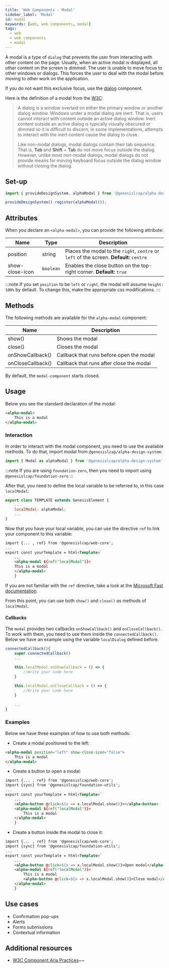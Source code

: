 ```yaml
---
title: 'Web Components - Modal'
sidebar_label: 'Modal'
id: modal
keywords: [web, web components, modal]
tags:
  - web
  - web components
  - modal
---
```


A modal is a type of `dialog` that prevents the user from interacting with other content on the page. Usually, when an active modal is displayed, all other content on the screen is dimmed. The user is unable to move focus to other windows or dialogs. This forces the user to deal with the modal before moving to other work on the application.

If you do not want this exclusive focus, use the [dialog](../../../../web/web-components/interaction/dialog/) component.

Here is the definition of a modal from the [W3C](https://w3c.github.io/aria-practices/#dialog_modal):

> A dialog is a window overlaid on either the primary window or another dialog window. Windows under a modal dialog are inert. That is, users cannot interact with content outside an active dialog window. Inert content outside an active dialog is typically visually obscured or dimmed so it is difficult to discern; in some implementations, attempts to interact with the inert content cause the dialog to close.
>
> Like non-modal dialogs, modal dialogs contain their tab sequence. That is, **Tab** and **Shift** + **Tab** do not move focus outside the dialog. However, unlike most non-modal dialogs, modal dialogs do not provide means for moving keyboard focus outside the dialog window without closing the dialog.

## Set-up

```ts
import { provideDesignSystem, alphaModal } from '@genesislcap/alpha-design-system';

provideDesignSystem().register(alphaModal());
```
## Attributes

When you declare an `<alpha-modal>`, you can provide the following attribute:

| Name            | Type      | Description                                                                              |
|-----------------|-----------|------------------------------------------------------------------------------------------|
| position        | string    | Places the modal to the `right`, `centre` or `left` of the screen. **Default:** `centre` |
| show-close-icon | `boolean` | Enables the close button on the top-right corner. **Default:** `true`                    |


:::note
If you set `position` to be `left` or `right`, the modal will assume `height: 100%` by default. To change this, make the appropriate css modifications.
:::


## Methods

The following methods are available for the `alpha-modal` component:

| Name              | Description                              |
|-------------------|------------------------------------------|
| show()            | Shows the modal                          |
| close()           | Closes the modal                         |
| onShowCallback()  | Callback that runs before open the modal |
| onCloseCallback() | Callback that runs after close the modal |

By default, the `modal-component` starts closed.

## Usage

Below you see the standard declaration of the modal:

```html
<alpha-modal>
    This is a modal
</alpha-modal>
```

### Interaction

In order to interact with the modal component, you need to use the available methods. To do that, import modal from `@genesislcap/alpha-design-system`:

``` typescript
import { Modal as alphaModal } from '@genesislcap/alpha-design-system';
```
:::note
If you are using `foundation-zero`, then you need to import using `@genesislcap/foundation-zero`
:::

After that, you need to define the local variable to be referred to, in this case `localModal`:

```js {3}
export class TEMPLATE extends GenesisElement {
    ...
    localModal: alphaModal;
    ...
}
```

Now that you have your local variable, you can use the directive `ref` to link your component to this variable:

```html {1,5-7}
import {... , ref} from '@genesislcap/web-core';
...
export const yourTemplate = html<Template>`
    ...
    <alpha-modal ${ref('localModal')}>
    This is a modal
    </alpha-modal>
    }
```

If you are not familiar with the `ref` directive, take a look at the [Microsoft Fast documentation](https://www.fast.design/docs/fast-element/using-directives/#the-repeat-directive).

From this point, you can use both `show()` and `close()` as methods of `localModal`.

#### Callbacks

The `modal` provides two callbacks `onShowCallback()` and `onCloseCallback()`. To work with them, you need to use them inside the
`connectedCallback()`. Below we have an example using the variable `localDialog` defined before.

```js
connectedCallback(){
    super.connectedCallback()
    ...

    this.localModal.onShowCallback = () => {
        //Write your code here
    }
    
    this.localModal.onCloseCallback = () => {
        //Write your code here
    }
    
    ...
}
```

### Examples

Below we have three examples of how to use both methods:

- Create a modal positioned to the left:
```html
<alpha-modal position="left" show-close-icon="false">
    This is a modal
</alpha-modal>
```
- Create a button to open a modal:

```html {6}
import {... , ref} from '@genesislcap/web-core';
import {sync} from '@genesislcap/foundation-utils';
...
export const yourTemplate = html<Template>`
    ...
    <alpha-button @click=${x => x.localModal.show()}></alpha-button>
    <alpha-modal ${ref('localModal')}>
        This is a modal
    </alpha-modal>
    }
```

- Create a button inside the modal to close it:

```html {9}
import {... , ref} from '@genesislcap/web-core';
import {sync} from '@genesislcap/foundation-utils';
...
export const yourTemplate = html<Template>`
    ...
    <alpha-button @click=${x => x.localModal.show()}>Open modal</alpha-button>
    <alpha-modal ${ref('localModal')}>
        This is a modal
        <alpha-button @click=${x => x.localModal.show()}>Close modal</alpha-button>
    </alpha-modal>
    }
```

## Use cases

- Confirmation pop-ups
- Alerts
- Forms submissions
- Contextual information

## Additional resources

- [W3C Component Aria Practices](https://w3c.github.io/aria-practices/#dialog_modal)~~
